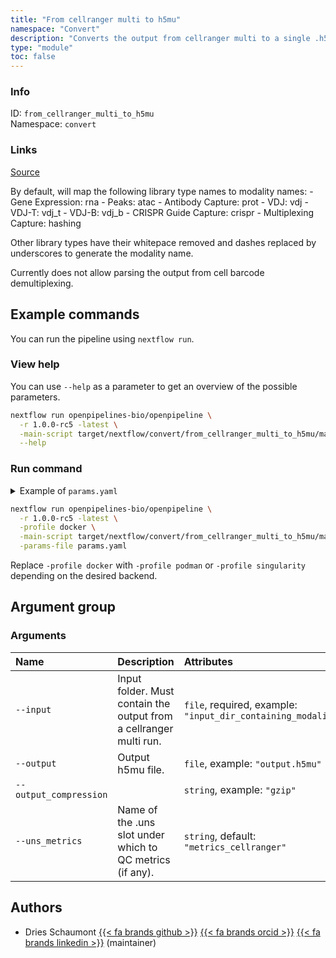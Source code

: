 ```yaml
---
title: "From cellranger multi to h5mu"
namespace: "Convert"
description: "Converts the output from cellranger multi to a single .h5mu file."
type: "module"
toc: false
---
```


::: {.column-margin}

### Info

ID: `from_cellranger_multi_to_h5mu`  
Namespace: `convert`

### Links
[Source](https://github.com/openpipelines-bio/openpipeline/blob/1.0.0-rc5/./src/convert/from_cellranger_multi_to_h5mu){.btn-action .btn-sm .btn-info .btn role="button"}

:::

By default, will map the following library type names to modality names:
  - Gene Expression: rna
  - Peaks: atac
  - Antibody Capture: prot
  - VDJ: vdj
  - VDJ-T: vdj_t
  - VDJ-B: vdj_b
  - CRISPR Guide Capture: crispr
  - Multiplexing Capture: hashing

Other library types have their whitepace removed and dashes replaced by
underscores to generate the modality name.

Currently does not allow parsing the output from cell barcode demultiplexing.


## Example commands

You can run the pipeline using `nextflow run`.

### View help

You can use `--help` as a parameter to get an overview of the possible parameters.

```bash
nextflow run openpipelines-bio/openpipeline \
  -r 1.0.0-rc5 -latest \
  -main-script target/nextflow/convert/from_cellranger_multi_to_h5mu/main.nf \
  --help
```

### Run command

<details>
<summary>Example of `params.yaml`</summary>
```yaml
# Arguments
input: # please fill in - example: "input_dir_containing_modalities"
# output: "$id.$key.output.h5mu"
# output_compression: "gzip"
uns_metrics: "metrics_cellranger"

# Nextflow input-output arguments
publish_dir: # please fill in - example: "output/"
# param_list: "my_params.yaml"
```
</details>

```bash
nextflow run openpipelines-bio/openpipeline \
  -r 1.0.0-rc5 -latest \
  -profile docker \
  -main-script target/nextflow/convert/from_cellranger_multi_to_h5mu/main.nf \
  -params-file params.yaml
```

:::{.callout-note}
Replace `-profile docker` with `-profile podman` or `-profile singularity` depending on the desired backend.
:::

## Argument group

### Arguments

|Name                   |Description                                                        |Attributes                                                     |
|:----------------------|:------------------------------------------------------------------|:--------------------------------------------------------------|
|`--input`              |Input folder. Must contain the output from a cellranger multi run. |`file`, required, example: `"input_dir_containing_modalities"` |
|`--output`             |Output h5mu file.                                                  |`file`, example: `"output.h5mu"`                               |
|`--output_compression` |                                                                   |`string`, example: `"gzip"`                                    |
|`--uns_metrics`        |Name of the .uns slot under which to QC metrics (if any).          |`string`, default: `"metrics_cellranger"`                      |

## Authors


  * Dries Schaumont [{{< fa brands github >}}](https://github.com/DriesSchaumont) [{{< fa brands orcid >}}](https://orcid.org/0000-0002-4389-0440) [{{< fa brands linkedin >}}](https://linkedin.com/in/dries-schaumont) (maintainer)
